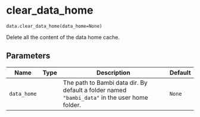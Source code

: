 # clear_data_home { #bambi.clear_data_home }

`data.clear_data_home(data_home=None)`

Delete all the content of the data home cache.

## Parameters

| Name        | Type   | Description                                                                                   | Default   |
|-------------|--------|-----------------------------------------------------------------------------------------------|-----------|
| `data_home` |        | The path to Bambi data dir. By default a folder named `"bambi_data"` in the user home folder. | `None`    |